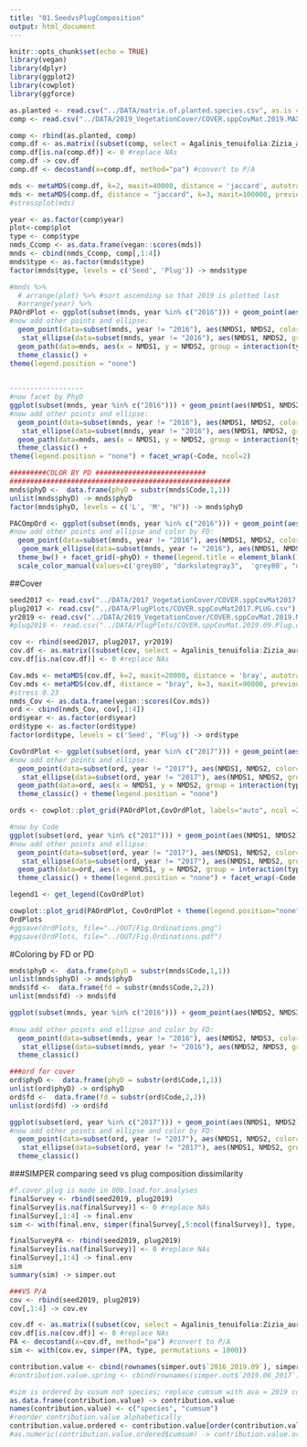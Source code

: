 ```yaml
---
title: "01.SeedvsPlugComposition"
output: html_document
---
```


```r
knitr::opts_chunk$set(echo = TRUE)
library(vegan)
library(dplyr)
library(ggplot2)
library(cowplot)
library(ggforce)
```

 
```r
as.planted <- read.csv("../DATA/matrix.of.planted.species.csv", as.is = TRUE, sep = ",") #seed and plug
comp <- read.csv("../DATA/2019_VegetationCover/COVER.sppCovMat.2019.MAX.csv")

comp <- rbind(as.planted, comp)
comp.df <- as.matrix((subset(comp, select = Agalinis_tenuifolia:Zizia_aurea)))
comp.df[is.na(comp.df)] <- 0 #replace NAs 
comp.df -> cov.df
comp.df <- decostand(x=comp.df, method="pa") #convert to P/A

mds <- metaMDS(comp.df, k=2, maxit=40000, distance = 'jaccard', autotransform = TRUE, trymax=200)
mds <- metaMDS(comp.df, distance = "jaccard", k=3, maxit=100000, previous.best=mds, autotransform = TRUE, trymax=200) 
#stressplot(mds)
```

```r
year <- as.factor(comp$year)
plot<-comp$plot
type <- comp$type
nmds_Ccomp <- as.data.frame(vegan::scores(mds)) 
mnds <- cbind(nmds_Ccomp, comp[,1:4])
mnds$type <- as.factor(mnds$type)
factor(mnds$type, levels = c('Seed', 'Plug')) -> mnds$type

#mnds %>% 
  # arrange(plot) %>% #sort ascending so that 2019 is plotted last
  #arrange(year) %>%
PAOrdPlot <- ggplot(subset(mnds, year %in% c("2016"))) + geom_point(aes(NMDS1, NMDS2), color="grey") + stat_ellipse(aes(x=NMDS1,  y=NMDS2), color="grey")    +
#now add other points and ellipse:
  geom_point(data=subset(mnds, year != "2016"), aes(NMDS1, NMDS2, color=type)) +
   stat_ellipse(data=subset(mnds, year != "2016"), aes(NMDS1, NMDS2, group=type, color=type)) +
  geom_path(data=mnds, aes(x = NMDS1, y = NMDS2, group = interaction(type, plot)), arrow = arrow(length = unit(0.15, "cm")), color="grey") +
  theme_classic() +
theme(legend.position = "none")  
  

------------------
#now facet by PhyD
ggplot(subset(mnds, year %in% c("2016"))) + geom_point(aes(NMDS1, NMDS2), color="grey") + stat_ellipse(aes(x=NMDS1,  y=NMDS2), color="grey")    +
#now add other points and ellipse:
  geom_point(data=subset(mnds, year != "2016"), aes(NMDS1, NMDS2, color=type)) +
   stat_ellipse(data=subset(mnds, year != "2016"), aes(NMDS1, NMDS2, group=type, color=type)) +
  geom_path(data=mnds, aes(x = NMDS1, y = NMDS2, group = interaction(type, plot)), arrow = arrow(length = unit(0.15, "cm")), color="grey") +
  theme_classic() +
theme(legend.position = "none") + facet_wrap(~Code, ncol=2)

#########COLOR BY PD ###########################
######################################################
mnds$phyD <-  data.frame(phyD = substr(mnds$Code,1,1)) 
unlist(mnds$phyD) -> mnds$phyD
factor(mnds$phyD, levels = c('L', 'M', "H")) -> mnds$phyD

PACOmpOrd <- ggplot(subset(mnds, year %in% c("2016"))) + geom_point(aes(NMDS1, NMDS2), color="black") + stat_ellipse(aes(x=NMDS1,  y=NMDS2), color="black")    +
#now add other points and ellipse and color by FD:
  geom_point(data=subset(mnds, year != "2016"), aes(NMDS1, NMDS2, color=interaction(type))) +
   geom_mark_ellipse(data=subset(mnds, year != "2016"), aes(NMDS1, NMDS2, group=interaction(type, phyD), color=type)) +
  theme_bw() + facet_grid(~phyD) + theme(legend.title = element_blank()) +
  scale_color_manual(values=c('grey80', "darkslategray3",  'grey80', "darkslategray3", 'grey80', "darkslategray3")) + theme_bw() + facet_grid(~phyD) + theme(legend.position = "none")

```

##Cover
```r
seed2017 <- read.csv("../DATA/2017_VegetationCover/COVER.sppCovMat2017.SEED.csv")
plug2017 <- read.csv("../DATA/PlugPlots/COVER.sppCovMat2017.PLUG.csv")
yr2019 <- read.csv("../DATA/2019_VegetationCover/COVER.sppCovMat.2019.MAX.csv")
#plug2019 <- read.csv("../DATA/PlugPlots/COVER.sppCovMat.2019.09.Plug.csv")

cov <- rbind(seed2017, plug2017, yr2019)
cov.df <- as.matrix((subset(cov, select = Agalinis_tenuifolia:Zizia_aurea)))
cov.df[is.na(cov.df)] <- 0 #replace NAs 

Cov.mds <- metaMDS(cov.df, k=2, maxit=20000, distance = 'bray', autotransform = TRUE, trymax=100)
Cov.mds <- metaMDS(cov.df, distance = "bray", k=3, maxit=90000, previous.best=Cov.mds, autotransform = TRUE, trymax=200) 
#stress 0.23
nmds_Cov <- as.data.frame(vegan::scores(Cov.mds)) 
ord <- cbind(nmds_Cov, cov[,1:4])
ord$year <- as.factor(ord$year)
ord$type <- as.factor(ord$type)
factor(ord$type, levels = c('Seed', 'Plug')) -> ord$type

CovOrdPlot <- ggplot(subset(ord, year %in% c("2017"))) + geom_point(aes(NMDS1, NMDS2), color="grey") + stat_ellipse(aes(x=NMDS1,  y=NMDS2), color="grey")    +
#now add other points and ellipse:
  geom_point(data=subset(ord, year != "2017"), aes(NMDS1, NMDS2, color=type)) +
   stat_ellipse(data=subset(ord, year != "2017"), aes(NMDS1, NMDS2, group=type, color=type)) +
  geom_path(data=ord, aes(x = NMDS1, y = NMDS2, group = interaction(type, plot)), arrow = arrow(length = unit(0.15, "cm")), color="grey") +
  theme_classic() + theme(legend.position = "none")

ords <- cowplot::plot_grid(PAOrdPlot,CovOrdPlot, labels="auto", ncol =2)

#now by Code
ggplot(subset(ord, year %in% c("2017"))) + geom_point(aes(NMDS1, NMDS2), color="grey") + stat_ellipse(aes(x=NMDS1,  y=NMDS2), color="grey")    +
#now add other points and ellipse:
  geom_point(data=subset(ord, year != "2017"), aes(NMDS1, NMDS2, color=type)) +
   stat_ellipse(data=subset(ord, year != "2017"), aes(NMDS1, NMDS2, group=type, color=type)) +
  geom_path(data=ord, aes(x = NMDS1, y = NMDS2, group = interaction(type, plot)), arrow = arrow(length = unit(0.15, "cm")), color="grey") +
  theme_classic() + theme(legend.position = "none") + facet_wrap(~Code, ncol=2)
```

```r
legend1 <- get_legend(CovOrdPlot)

cowplot::plot_grid(PAOrdPlot, CovOrdPlot + theme(legend.position="none"), legend1, labels=c("a", "b", ""), rel_widths = c(1,1,0.4), nrow=1) -> OrdPlots
OrdPlots
#ggsave(OrdPlots, file="../OUT/Fig.Ordinations.png")
#ggsave(OrdPlots, file="../OUT/Fig.Ordinations.pdf")
```

#Coloring by FD or PD
```r
mnds$phyD <-  data.frame(phyD = substr(mnds$Code,1,1)) 
unlist(mnds$phyD) -> mnds$phyD
mnds$fd <-  data.frame(fd = substr(mnds$Code,2,2)) 
unlist(mnds$fd) -> mnds$fd

ggplot(subset(mnds, year %in% c("2016"))) + geom_point(aes(NMDS2, NMDS3), color="grey") + stat_ellipse(aes(x=NMDS2,  y=NMDS3), color="grey")    +
  
#now add other points and ellipse and color by FD:
  geom_point(data=subset(mnds, year != "2016"), aes(NMDS2, NMDS3, color=interaction(type, fd))) +
   stat_ellipse(data=subset(mnds, year != "2016"), aes(NMDS2, NMDS3, group=interaction(type, fd), color=interaction(type, fd))) +
  theme_classic()  

###ord for cover
ord$phyD <-  data.frame(phyD = substr(ord$Code,1,1)) 
unlist(ord$phyD) -> ord$phyD
ord$fd <-  data.frame(fd = substr(ord$Code,2,2)) 
unlist(ord$fd) -> ord$fd

ggplot(subset(ord, year %in% c("2017"))) + geom_point(aes(NMDS1, NMDS2), color="grey") + stat_ellipse(aes(x=NMDS1,  y=NMDS2), color="grey")    +
#now add other points and ellipse and color by FD:
  geom_point(data=subset(ord, year != "2017"), aes(NMDS1, NMDS2, color=interaction(type, phyD))) +
   stat_ellipse(data=subset(ord, year != "2017"), aes(NMDS1, NMDS2, group=interaction(type, phyD), color=interaction(type, phyD))) +
  theme_classic()  

``` 

###SIMPER comparing seed vs plug composition dissimilarity
```r
#f.cover.plug is made in 00b.load.for.analyses
finalSurvey <- rbind(seed2019, plug2019)
finalSurvey[is.na(finalSurvey)] <- 0 #replace NAs 
finalSurvey[,1:4] -> final.env
sim <- with(final.env, simper(finalSurvey[,5:ncol(finalSurvey)], type, permutations = 1000))

finalSurveyPA <- rbind(seed2019, plug2019)
finalSurvey[is.na(finalSurvey)] <- 0 #replace NAs 
finalSurvey[,1:4] -> final.env
sim
summary(sim) -> simper.out

###VS P/A
cov <- rbind(seed2019, plug2019)
cov[,1:4] -> cov.ev

cov.df <- as.matrix((subset(cov, select = Agalinis_tenuifolia:Zizia_aurea)))
cov.df[is.na(cov.df)] <- 0 #replace NAs 
PA <- decostand(x=cov.df, method="pa") #convert to P/A
sim <- with(cov.ev, simper(PA, type, permutations = 1000))

contribution.value <- cbind(rownames(simper.out$`2016_2019.09`), simper.out$`2016_2019.09`$average)
#contribution.value.spring <- cbind(rownames(simper.out$`2019.06_2017`), simper.out$`2019.09_2017`$average)

#sim is ordered by cusum not species; replace cumsum with ava = 2019 contribution (compared to 201X)
as.data.frame(contribution.value) -> contribution.value
names(contribution.value) <- c("species", "cumsum")
#reorder contribution.value alphabetically
contribution.value.ordered <- contribution.value[order(contribution.value$species),]
#as.numeric(contribution.value.ordered$cumsum) -> contribution.value.ordered$cumsum

```